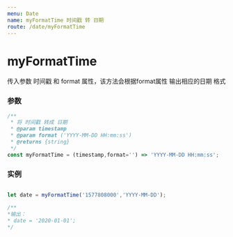 ```yaml
---
menu: Date
name: myFormatTime 时间戳 转 日期
route: /date/myFormatTime
---
```


# myFormatTime
传入参数 时间戳 和 format 属性，该方法会根据format属性 输出相应的日期 格式


### 参数

```typescript
/**
 * 将 时间戳 转成 日期
 * @param timestamp
 * @param format ('YYYY-MM-DD HH:mm:ss')
 * @returns {string}
 */
const myFormatTime = (timestamp,format='') => 'YYYY-MM-DD HH:mm:ss';
```

### 实例

```javascript

let date = myFormatTime('1577808000','YYYY-MM-DD');

/**
*输出：
* date = '2020-01-01';
*/

```
